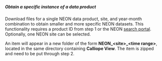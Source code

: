 ##### Obtain a specific instance of a data product

Download files for a single NEON data product, site, and year-month combination to obtain smaller and more specific NEON datasets. This functionality requires a product ID from step 1 or the NEON [search portal](http://data.neonscience.org/static/browse.html). Optionally, one NEON site can be selected.

An item will appear in a new folder of the form **NEON\_\<site\>\_\<time range\>**, located in the same directory containing **Calliope View**. The item is zipped and need to be put through step 2.
